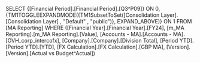 SELECT {[Financial Period].[Financial Period].[Q3^P09]} ON 0, {TM1TOGGLEEXPANDMODE({TM1SubsetToSet([Consolidation Layer].[Consolidation Layer] , "Default" , "public")}, EXPAND_ABOVE)} ON 1 FROM [MA Reporting] WHERE ([Financial Year].[Financial Year].[FY24], [m_MA Reporting].[m_MA Reporting].[Value], [Accounts - MA].[Accounts - MA].[OVH_corp_intercofx], [Company].[Company].[Division Total], [Period YTD].[Period YTD].[YTD], [FX Calculation].[FX Calculation].[GBP MA], [Version].[Version].[Actual vs Budget^Actual])